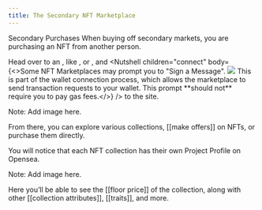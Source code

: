 ```yaml
---
title: The Secondary NFT Marketplace
---
```


Secondary Purchases When buying off secondary markets, you are purchasing an NFT from another person.

Head over to an <Nutshell children="NFT Marketplace" glossaryEntry="content/glossary/nft_marketplace.mdx" />, like <Nutshell children="Opensea" glossaryEntry="content/glossary/opensea.mdx" />, or <Nutshell children="Rarible" />, and <Nutshell children="connect" body={<>Some NFT Marketplaces may prompt you to "Sign a Message".            ![](/assets/nutshells/connect.png)            This is part of the wallet connection process, which allows the marketplace to send transaction requests to your wallet.      This prompt \*\*should not\*\* require you to pay gas fees.</>} /> to the site.

Note: Add image here.

From there, you can explore various collections, \[\[make offers]] on NFTs, or purchase them directly.

You will notice that each NFT collection has their own Project Profile on Opensea.

Note: Add image here.

Here you’ll be able to see the \[\[floor price]] of the collection, along with other \[\[collection attributes]], \[\[traits]], and more.
